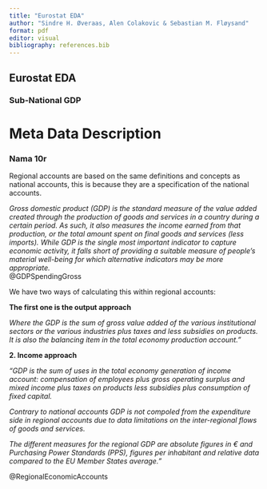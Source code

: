 ```yaml
---
title: "Eurostat EDA"
author: "Sindre H. Øveraas, Alen Colakovic & Sebastian M. Fløysand"
format: pdf
editor: visual
bibliography: references.bib
---
```


## Eurostat EDA

### Sub-National GDP

# Meta Data Description

### Nama 10r

Regional accounts are based on the same definitions and concepts as national accounts, this is because they are a specification of the national accounts.

*Gross domestic product (GDP) is the standard measure of the value added created through the production of goods and services in a country during a certain period. As such, it also measures the income earned from that production, or the total amount spent on final goods and services (less imports). While GDP is the single most important indicator to capture economic activity, it falls short of providing a suitable measure of people's material well-being for which alternative indicators may be more appropriate.\
*\@GDPSpendingGross

We have two ways of calculating this within regional accounts:

**The first one is the output approach**

*Where the GDP is the sum of gross value added of the various institutional sectors or the various industries plus taxes and less subsidies on products. It is also the balancing item in the total economy production account."*

**2. Income approach**

*"GDP is the sum of uses in the total economy generation of income account: compensation of employees plus gross operating surplus and mixed income plus taxes on products less subsidies plus consumption of fixed capital.*

*Contrary to national accounts GDP is not compoled from the expenditure side in regional accounts due to data limitations on the inter-regional flows of goods and services.*

*The different measures for the regional GDP are absolute figures in € and Purchasing Power Standards (PPS), figures per inhabitant and relative data compared to the EU Member States average."*

@RegionalEconomicAccounts
